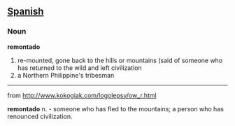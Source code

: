 == [[Spanish]] ==

===Noun===
'''remontado'''

# re-mounted, gone back to the hills or mountains (said of someone who has returned to the wild and left civilization 
# a Northern Philippine's tribesman

-----------
from http://www.kokogiak.com/logolepsy/ow_r.html

'''remontado'''
n. - someone who has fled to the mountains; a person who has renounced civilization.